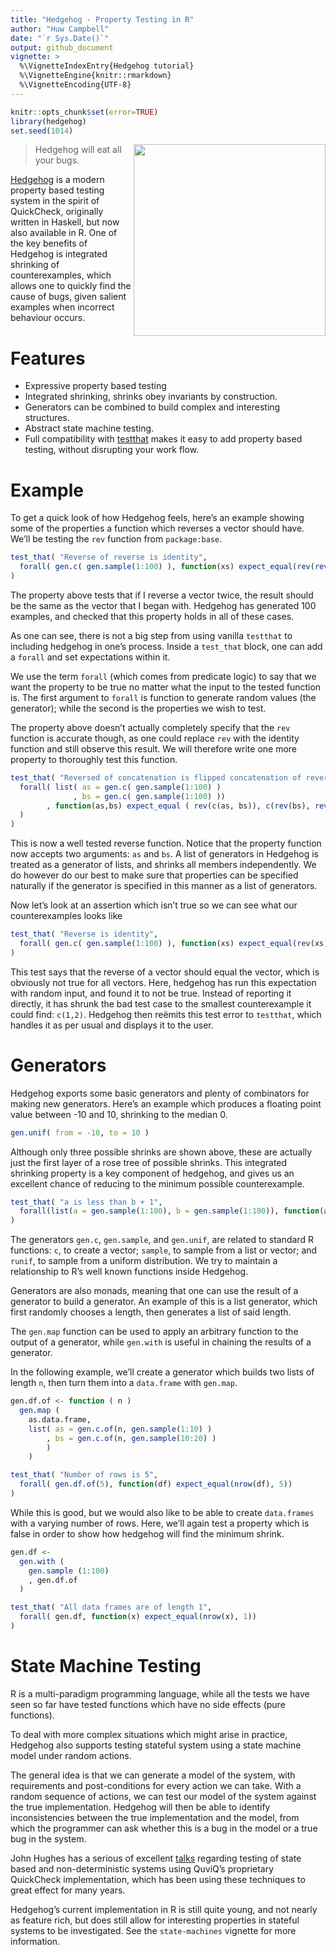 ```yaml
---
title: "Hedgehog - Property Testing in R"
author: "Huw Campbell"
date: "`r Sys.Date()`"
output: github_document
vignette: >
  %\VignetteIndexEntry{Hedgehog tutorial}
  %\VignetteEngine{knitr::rmarkdown}
  %\VignetteEncoding{UTF-8}
---
```


```r
knitr::opts_chunk$set(error=TRUE)
library(hedgehog)
set.seed(1014)
```

<img src="hedgehog-logo.png" width="307" align="right"/>

> Hedgehog will eat all your bugs.

[Hedgehog](http://hedgehog.qa/) is a modern property based testing
system in the spirit of QuickCheck, originally written in Haskell,
but now also available in R. One of the key benefits of Hedgehog is
integrated shrinking of counterexamples, which allows one to quickly
find the cause of bugs, given salient examples when incorrect
behaviour occurs.

Features
========

- Expressive property based testing
- Integrated shrinking, shrinks obey invariants by construction.
- Generators can be combined to build complex and interesting
  structures.
- Abstract state machine testing.
- Full compatibility with [testthat][testthat] makes it easy to
  add property based testing, without disrupting your work flow.

Example
=======

To get a quick look of how Hedgehog feels, here's an example
showing some of the properties a function which reverses a vector
should have. We'll be testing the `rev` function from
`package:base`.

```r
test_that( "Reverse of reverse is identity",
  forall( gen.c( gen.sample(1:100) ), function(xs) expect_equal(rev(rev(xs)), xs))
)
```

The property above tests that if I reverse a vector twice, the
result should be the same as the vector that I began with.
Hedgehog has generated 100 examples, and checked that this
property holds in all of these cases.

As one can see, there is not a big step from using vanilla `testthat`
to including hedgehog in one's process. Inside a `test_that` block,
one can add a `forall` and set expectations within it.

We use the term `forall` (which comes from predicate logic) to say
that we want the property to be true no matter what the input to
the tested function is. The first argument to `forall` is function
to generate random values (the generator); while the second is
the properties we wish to test.

The property above doesn't actually completely specify that the
`rev` function is accurate though, as one could replace `rev` with
the identity function and still observe this result. We will therefore
write one more property to thoroughly test this function.

```r
test_that( "Reversed of concatenation is flipped concatenation of reversed",
  forall( list( as = gen.c( gen.sample(1:100) )
              , bs = gen.c( gen.sample(1:100) ))
        , function(as,bs) expect_equal ( rev(c(as, bs)), c(rev(bs), rev(as)))
  )
)
```

This is now a well tested reverse function. Notice that the property
function now accepts two arguments: `as` and `bs`. A list of generators
in Hedgehog is treated as a generator of lists, and shrinks all members
independently. We do however do our best to make sure that properties
can be specified naturally if the generator is specified in this manner
as a list of generators.

Now let's look at an assertion which isn't true so we can see what our
counterexamples looks like

```r
test_that( "Reverse is identity",
  forall( gen.c( gen.sample(1:100) ), function(xs) expect_equal(rev(xs), c(xs)))
)
```

This test says that the reverse of a vector should equal the vector,
which is obviously not true for all vectors. Here, hedgehog has run
this expectation with random input, and found it to not be true.
Instead of reporting it directly, it has shrunk the bad test case to
the smallest counterexample it could find: `c(1,2)`. Hedgehog then
reëmits this test error to `testthat`, which handles it as per usual
and displays it to the user.

Generators
==========

Hedgehog exports some basic generators and plenty of combinators for
making new generators. Here's an example which produces a floating
point value between -10 and 10, shrinking to the median 0.

```r
gen.unif( from = -10, to = 10 )
```

Although only three possible shrinks are shown above, these are
actually just the first layer of a rose tree of possible shrinks.
This integrated shrinking property is a key component of hedgehog,
and gives us an excellent chance of reducing to the minimum possible
counterexample.

```r
test_that( "a is less than b + 1",
  forall(list(a = gen.sample(1:100), b = gen.sample(1:100)), function(a, b) expect_lt( a, b + 1 ))
)
```

The generators `gen.c`, `gen.sample`, and `gen.unif`, are related to
standard R functions: `c`, to create a vector; `sample`, to sample
from a list or vector; and `runif`, to sample from a uniform
distribution. We try to maintain a relationship to R's well known
functions inside Hedgehog.

Generators are also monads, meaning that one can use the result of a
generator to build a generator. An example of this is a list generator,
which first randomly chooses a length, then generates a list of said
length.

The `gen.map` function can be used to apply an arbitrary function to
the output of a generator, while `gen.with` is useful in chaining the
results of a generator.

In the following example, we'll create a generator which builds two
lists of length `n`, then turn them into a `data.frame` with `gen.map`.

```r
gen.df.of <- function ( n )
  gen.map (
    as.data.frame,
    list( as = gen.c.of(n, gen.sample(1:10) )
        , bs = gen.c.of(n, gen.sample(10:20) )
        )
    )

test_that( "Number of rows is 5",
  forall( gen.df.of(5), function(df) expect_equal(nrow(df), 5))
)
```

While this is good, but we would also like to be able to create
`data.frames` with a varying number of rows. Here, we'll again
test a property which is false in order to show how hedgehog
will find the minimum shrink.


```r
gen.df <-
  gen.with (
    gen.sample (1:100)
    , gen.df.of
  )

test_that( "All data frames are of length 1",
  forall( gen.df, function(x) expect_equal(nrow(x), 1))
)
```


State Machine Testing
=====================

R is a multi-paradigm programming language, while all the tests we
have seen so far have tested functions which have no side effects
(pure functions).

To deal with more complex situations which might arise in practice,
Hedgehog also supports testing stateful system using a state machine
model under random actions.

The general idea is that we can generate a model of the system, with
requirements and post-conditions for every action we can take. With
a random sequence of actions, we can test our model of the system
against the true implementation. Hedgehog will then be able to
identify inconsistencies between the true implementation and the
model, from which the programmer can ask whether this is a bug in the
model or a true bug in the system.

John Hughes has a serious of excellent [talks][jh-dropbox] regarding
testing of state based and non-deterministic systems using QuviQ's
proprietary QuickCheck implementation, which has been using these
techniques to great effect for many years.

Hedgehog's current implementation in R is still quite young, and
not nearly as feature rich, but does still allow for interesting
properties in stateful systems to be investigated. See the
`state-machines` vignette for more information.


  [testthat]: https://github.com/hadley/testthat
  [jh-dropbox]: https://www.youtube.com/watch?v=H18vxq-VsCk
